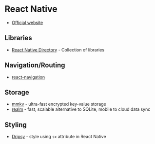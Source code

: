 # React Native

- [Official website](https://reactnative.dev)

## Libraries

- [React Native Directory](https://reactnative.directory) - Collection of libraries

## Navigation/Routing

- [react-navigation](https://reactnavigation.org)

## Storage

- [mmkv](https://rnmmkv.vercel.app) - ultra-fast encrypted key-value storage
- [realm](https://realm.io) - fast, scalable alternative to SQLite, mobile to cloud data sync

## Styling

- [Dripsy](https://www.dripsy.xyz) - style using `sx` attribute in React Native